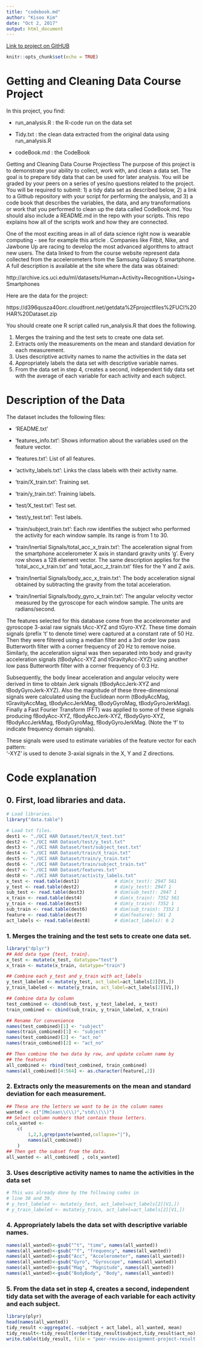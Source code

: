 ```yaml
---
title: "codebook.md"
author: "Kisoo Kim"
date: "Oct 2, 2017"
output: html_document
---
```

[Link to project on GitHUB](https://github.com/KisooKim/Coursera-Data-Science-3-Getting-and-Cleaning-Data)


```r
knitr::opts_chunk$set(echo = TRUE)
```

# Getting and Cleaning Data Course Project

In this project, you find:

* run_analysis.R : the R-code run on the data set

* Tidy.txt : the clean data extracted from the original data using run_analysis.R

* codeBook.md : the CodeBook 




Getting and Cleaning Data Course Projectless 
The purpose of this project is to demonstrate your ability to collect, work with, and clean a data set. The goal is to prepare tidy data that can be used for later analysis. You will be graded by your peers on a series of yes/no questions related to the project. You will be required to submit: 1) a tidy data set as described below, 2) a link to a Github repository with your script for performing the analysis, and 3) a code book that describes the variables, the data, and any transformations or work that you performed to clean up the data called CodeBook.md. You should also include a README.md in the repo with your scripts. This repo explains how all of the scripts work and how they are connected.

One of the most exciting areas in all of data science right now is wearable computing - see for example this article . Companies like Fitbit, Nike, and Jawbone Up are racing to develop the most advanced algorithms to attract new users. The data linked to from the course website represent data collected from the accelerometers from the Samsung Galaxy S smartphone. A full description is available at the site where the data was obtained:

http://archive.ics.uci.edu/ml/datasets/Human+Activity+Recognition+Using+Smartphones

Here are the data for the project:

https://d396qusza40orc.cloudfront.net/getdata%2Fprojectfiles%2FUCI%20HAR%20Dataset.zip

You should create one R script called run_analysis.R that does the following.

1. Merges the training and the test sets to create one data set.
2. Extracts only the measurements on the mean and standard deviation for each measurement.
3. Uses descriptive activity names to name the activities in the data set
4. Appropriately labels the data set with descriptive variable names.
5. From the data set in step 4, creates a second, independent tidy data set with the average of each variable for each activity and each subject.


# Description of the Data
The dataset includes the following files:

* 'README.txt'

* 'features_info.txt': Shows information about the variables used on the feature vector.

* 'features.txt': List of all features.

* 'activity_labels.txt': Links the class labels with their activity name.

* 'train/X_train.txt': Training set.

* 'train/y_train.txt': Training labels.

* 'test/X_test.txt': Test set.

* 'test/y_test.txt': Test labels.

* 'train/subject_train.txt': Each row identifies the subject who performed the activity for each window sample. Its range is from 1 to 30. 

* 'train/Inertial Signals/total_acc_x_train.txt': The acceleration signal from the smartphone accelerometer X axis in standard gravity units 'g'. Every row shows a 128 element vector. The same description applies for the 'total_acc_x_train.txt' and 'total_acc_z_train.txt' files for the Y and Z axis. 

* 'train/Inertial Signals/body_acc_x_train.txt': The body acceleration signal obtained by subtracting the gravity from the total acceleration. 

* 'train/Inertial Signals/body_gyro_x_train.txt': The angular velocity vector measured by the gyroscope for each window sample. The units are radians/second. 


The features selected for this database come from the accelerometer and gyroscope 3-axial raw signals tAcc-XYZ and tGyro-XYZ. These time domain signals (prefix 't' to denote time) were captured at a constant rate of 50 Hz. Then they were filtered using a median filter and a 3rd order low pass Butterworth filter with a corner frequency of 20 Hz to remove noise. Similarly, the acceleration signal was then separated into body and gravity acceleration signals (tBodyAcc-XYZ and tGravityAcc-XYZ) using another low pass Butterworth filter with a corner frequency of 0.3 Hz. 

Subsequently, the body linear acceleration and angular velocity were derived in time to obtain Jerk signals (tBodyAccJerk-XYZ and tBodyGyroJerk-XYZ). Also the magnitude of these three-dimensional signals were calculated using the Euclidean norm (tBodyAccMag, tGravityAccMag, tBodyAccJerkMag, tBodyGyroMag, tBodyGyroJerkMag). 
Finally a Fast Fourier Transform (FFT) was applied to some of these signals producing fBodyAcc-XYZ, fBodyAccJerk-XYZ, fBodyGyro-XYZ, fBodyAccJerkMag, fBodyGyroMag, fBodyGyroJerkMag. (Note the 'f' to indicate frequency domain signals). 

These signals were used to estimate variables of the feature vector for each pattern:  
'-XYZ' is used to denote 3-axial signals in the X, Y and Z directions.


# Code explanation
## 0. First, load libraries and data.

```r
# Load libraries.
library("data.table")

# Load txt files.
dest1 <- "./UCI HAR Dataset/test/X_test.txt"
dest2 <- "./UCI HAR Dataset/test/y_test.txt"
dest3 <- "./UCI HAR Dataset/test/subject_test.txt"
dest4 <- "./UCI HAR Dataset/train/X_train.txt"
dest5 <- "./UCI HAR Dataset/train/y_train.txt"
dest6 <- "./UCI HAR Dataset/train/subject_train.txt"
dest7 <- "./UCI HAR Dataset/features.txt"
dest8 <- "./UCI HAR Dataset/activity_labels.txt"
x_test <- read.table(dest1)             # dim(x_test): 2947 561
y_test <- read.table(dest2)             # dim(y_test): 2947 1
sub_test <- read.table(dest3)           # dim(sub_test): 2947 1
x_train <- read.table(dest4)            # dim(x_train): 7352 561
y_train <- read.table(dest5)            # dim(y_train): 7352 1
sub_train <- read.table(dest6)          # dim(sub_train): 7352 1
feature <- read.table(dest7)            # dim(feature): 561 2
act_labels <- read.table(dest8)         # dim(act_labels): 6 2
```

### 1. Merges the training and the test sets to create one data set.

```r
library("dplyr")
## Add data type {test, train}.
x_test <- mutate(x_test, datatype="test")
x_train <- mutate(x_train, datatype="train")

## Combine each y_test and y_train with act_labels
y_test_labeled <- mutate(y_test, act_label=act_labels[2][V1,])
y_train_labeled <- mutate(y_train, act_label=act_labels[2][V1,])

## Combine data by column
test_combined <- cbind(sub_test, y_test_labeled, x_test)
train_combined <- cbind(sub_train, y_train_labeled, x_train)

## Rename for convenience
names(test_combined)[1] <- "subject"
names(train_combined)[1] <- "subject"
names(test_combined)[2] <- "act_no"
names(train_combined)[2] <- "act_no"

## Then combine the two data by row, and update column name by
## the features
all_combined <- rbind(test_combined, train_combined)
names(all_combined)[4:564] <- as.character(feature[,2])
```

### 2. Extracts only the measurements on the mean and standard deviation for each measurement.

```r
## These are the letters we want to be in the column names
wanted <- c("[Mm]ean\\(\\)","std\\(\\)")
## Select column numbers that contain those letters.
cols_wanted <- 
    c(
        1,2,3,grep(paste(wanted,collapse="|"),
        names(all_combined))
    )
## Then get the subset from the data.
all_wanted <- all_combined[ , cols_wanted]
```



### 3. Uses descriptive activity names to name the activities in the data set

```r
# This was already done by the following codes in
# line 38 and 39.
# y_test_labeled <- mutate(y_test, act_label=act_labels[2][V1,])
# y_train_labeled <- mutate(y_train, act_label=act_labels[2][V1,])
```



### 4. Appropriately labels the data set with descriptive variable names.
```r
names(all_wanted)<-gsub("^t", "time", names(all_wanted))
names(all_wanted)<-gsub("^f", "frequency", names(all_wanted))
names(all_wanted)<-gsub("Acc", "Accelerometer", names(all_wanted))
names(all_wanted)<-gsub("Gyro", "Gyroscope", names(all_wanted))
names(all_wanted)<-gsub("Mag", "Magnitude", names(all_wanted))
names(all_wanted)<-gsub("BodyBody", "Body", names(all_wanted))
```


### 5. From the data set in step 4, creates a second, independent tidy data set with the average of each variable for each activity and each subject.
```r
library(plyr)
head(names(all_wanted))
tidy_result <-aggregate(. ~subject + act_label, all_wanted, mean)
tidy_result<-tidy_result[order(tidy_result$subject,tidy_result$act_no),]
write.table(tidy_result, file = "peer-review-assignment-project-result.txt",row.name=FALSE)
```